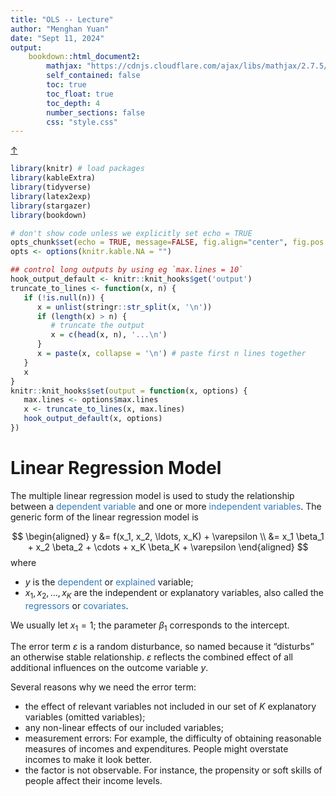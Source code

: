 ```yaml
---
title: "OLS -- Lecture"
author: "Menghan Yuan"
date: "Sept 11, 2024"
output: 
    bookdown::html_document2:
        mathjax: "https://cdnjs.cloudflare.com/ajax/libs/mathjax/2.7.5/MathJax.js?config=TeX-AMS_CHTML.js"
        self_contained: false
        toc: true
        toc_float: true
        toc_depth: 4
        number_sections: false
        css: "style.css"
---
```


<SCRIPT language="JavaScript" SRC="my_jxscript.js"></SCRIPT>

<link href="https://fonts.cdnfonts.com/css/helvetica-neue-5" rel="stylesheet">

<a class="top-link" href="#top" id="js-top">↑</a>

```r
library(knitr) # load packages
library(kableExtra)
library(tidyverse)
library(latex2exp)
library(stargazer)
library(bookdown)

# don't show code unless we explicitly set echo = TRUE
opts_chunk$set(echo = TRUE, message=FALSE, fig.align="center", fig.pos = "H")
opts <- options(knitr.kable.NA = "")

## control long outputs by using eg `max.lines = 10`
hook_output_default <- knitr::knit_hooks$get('output')
truncate_to_lines <- function(x, n) {
   if (!is.null(n)) {
      x = unlist(stringr::str_split(x, '\n'))
      if (length(x) > n) {
         # truncate the output
         x = c(head(x, n), '...\n')
      }
      x = paste(x, collapse = '\n') # paste first n lines together
   }
   x
}
knitr::knit_hooks$set(output = function(x, options) {
   max.lines <- options$max.lines
   x <- truncate_to_lines(x, max.lines)
   hook_output_default(x, options)
})
```


# Linear Regression Model


The multiple linear regression model is used to study the relationship between a <span style='color:#337ab7'>dependent variable</span> and one or more <span style='color:#337ab7'>independent variables</span>. The generic form of the linear regression model is

$$
\begin{aligned}
y &= f(x_1, x_2, \ldots, x_K) + \varepsilon \\
&= x_1 \beta_1 + x_2 \beta_2 + \cdots + x_K \beta_K + \varepsilon
\end{aligned}
$$
where 

- $y$ is the <span style='color:#337ab7'>dependent</span> or <span style='color:#337ab7'>explained</span> variable;
- $x_1, x_2, \ldots, x_K$ are the independent or explanatory variables, also called the <span style='color:#337ab7'>regressors</span> or <span style='color:#337ab7'>covariates</span>.


We usually let $x_1=1$; the parameter $\beta_1$ corresponds to the intercept.


The error term $\varepsilon$ is a random disturbance, so named because it "disturbs" an otherwise stable relationship. $\varepsilon$ reflects the combined effect of all additional influences on the outcome variable $y$. 

Several reasons why we need the error term:

- the effect of relevant variables not included in our set of $K$ explanatory variables (omitted variables); 
- any non-linear effects of our included variables;
- measurement errors: For example, the difficulty of obtaining reasonable measures of incomes and expenditures. People might overstate incomes to make it look better.
- the factor is not observable. For instance, the propensity or soft skills of people affect their income levels. 















